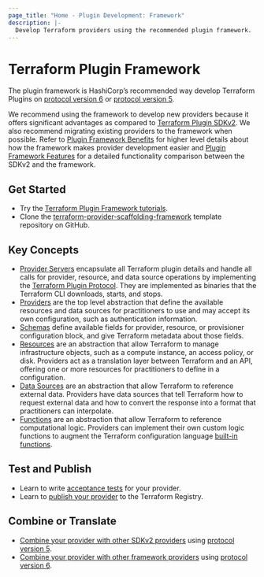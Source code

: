 ```yaml
---
page_title: "Home - Plugin Development: Framework"
description: |-
  Develop Terraform providers using the recommended plugin framework.
---
```


# Terraform Plugin Framework

The plugin framework is HashiCorp’s recommended way develop Terraform Plugins on [protocol version 6](/terraform/plugin/terraform-plugin-protocol#protocol-version-6) or [protocol version 5](/terraform/plugin/terraform-plugin-protocol#protocol-version-5). 

We recommend using the framework to develop new providers because it offers significant advantages as compared to  [Terraform Plugin SDKv2](/terraform/plugin/sdkv2). We also recommend migrating existing providers to the framework when possible. Refer to [Plugin Framework Benefits](/terraform/plugin/framework-benefits) for higher level details about how the framework makes provider development easier and [Plugin Framework Features](/terraform/plugin/framework/migrating/benefits) for a detailed functionality comparison between the SDKv2 and the framework.

## Get Started

- Try the [Terraform Plugin Framework tutorials](/terraform/tutorials/providers-plugin-framework).
- Clone the [terraform-provider-scaffolding-framework](https://github.com/hashicorp/terraform-provider-scaffolding-framework) template repository on GitHub.

## Key Concepts

- [Provider Servers](/terraform/plugin/framework/provider-servers) encapsulate all Terraform plugin details and handle all calls for provider, resource, and data source operations by implementing the [Terraform Plugin Protocol](/terraform/plugin/how-terraform-works#terraform-plugin-protocol). They are implemented as binaries that the Terraform CLI downloads, starts, and stops.
- [Providers](/terraform/plugin/framework/providers) are the top level abstraction that define the available resources and data sources for practitioners to use and may accept its own configuration, such as authentication information.
- [Schemas](/terraform/plugin/framework/handling-data/schemas) define available fields for provider, resource, or provisioner configuration block, and give Terraform metadata about those fields.
- [Resources](/terraform/plugin/framework/resources) are an abstraction that allow Terraform to manage infrastructure objects, such as a compute instance, an access policy, or disk. Providers act as a translation layer between Terraform and an API, offering one or more resources for practitioners to define in a configuration.
- [Data Sources](/terraform/plugin/framework/data-sources) are an abstraction that allow Terraform to reference external data. Providers have data sources that tell Terraform how to request external data and how to convert the response into a format that practitioners can interpolate.
- [Functions](/terraform/plugin/framework/functions) are an abstraction that allow Terraform to reference computational logic. Providers can implement their own custom logic functions to augment the Terraform configuration language [built-in functions](/terraform/language/functions).

## Test and Publish

- Learn to write [acceptance tests](/terraform/plugin/framework/acctests) for your provider.
- Learn to [publish your provider](/terraform/registry/providers/publishing) to the Terraform Registry.

## Combine or Translate

- [Combine your provider with other SDKv2 providers](/terraform/plugin/mux/combining-protocol-version-5-providers) using [protocol version 5](/terraform/plugin/how-terraform-works#protocol-version-5).
- [Combine your provider with other framework providers](/terraform/plugin/mux/combining-protocol-version-6-providers) using [protocol version 6](/terraform/plugin/how-terraform-works#protocol-version-6).

